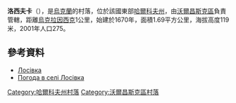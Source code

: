 {{coord|50|10|46|N|36|54|13|E|scale:100000_region:UA|display=title}}

'''洛西夫卡'''（{{lang-uk|Лосівка}}），是[[烏克蘭|烏克蘭]]的村落，位於該國東部[[哈爾科夫州|哈爾科夫州]]，由[[沃爾昌斯克區|沃爾昌斯克區]]負責管轄，距離[[烏克拉因西克_(沃爾昌斯克區)|烏克拉因西克]]1公里，始建於1670年，面積1.69平方公里，海拔高度119米，2001年人口275。

==參考資料==
* [http://w1.c1.rada.gov.ua/pls/z7502/A005?rdat1=09.01.2009&rf7571=32837 Лосівка] {{Wayback|url=http://w1.c1.rada.gov.ua/pls/z7502/A005?rdat1=09.01.2009&rf7571=32837 |date=20160306210717 }}
* [http://weather.in.ua/ua/har'kovskaja/21728 Погода в селі Лосівка] {{Wayback|url=http://weather.in.ua/ua/har%27kovskaja/21728 |date=20210120121627 }}

{{DEFAULTSORT:Пролетарське}}
[[Category:哈爾科夫州村落|Category:哈爾科夫州村落]]
[[Category:沃爾昌斯克區村落|Category:沃爾昌斯克區村落]]


{{Kharkiv-geo-stub}}